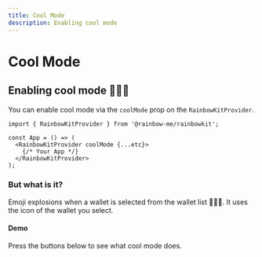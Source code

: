 ```yaml
---
title: Cool Mode
description: Enabling cool mode
---
```


# Cool Mode

## Enabling cool mode 🌈🌈🌈

You can enable cool mode via the `coolMode` prop on the `RainbowKitProvider`.

```tsx
import { RainbowKitProvider } from '@rainbow-me/rainbowkit';

const App = () => (
  <RainbowKitProvider coolMode {...etc}>
    {/* Your App */}
  </RainbowKitProvider>
);
```

### But what is it?

Emoji explosions when a wallet is selected from the wallet list 🌈🌈🌈. It uses the icon of the wallet you select.

#### Demo

Press the buttons below to see what cool mode does.

<CoolMode />
